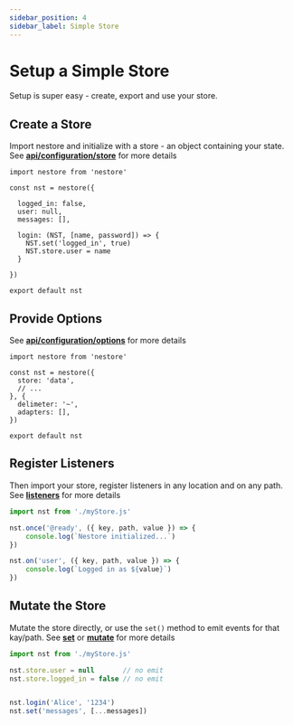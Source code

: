 ```yaml
---
sidebar_position: 4
sidebar_label: Simple Store
---
```


# Setup a Simple Store

Setup is super easy - create, export and use your store. 


## Create a Store

Import nestore and initialize with a store - an object containing your state. See 
**[api/configuration/store](/docs/api/configuration/store)** for more details

```tsx title="myStore.js"
import nestore from 'nestore'

const nst = nestore({

  logged_in: false,
  user: null,
  messages: [],

  login: (NST, [name, password]) => {
    NST.set('logged_in', true)
    NST.store.user = name
  }

})

export default nst
```




## Provide Options

See **[api/configuration/options](/docs/api/configuration/options)** for more details

```tsx 
import nestore from 'nestore'

const nst = nestore({
  store: 'data',
  // ...
}, {
  delimeter: '~',
  adapters: [],
})

export default nst
```






## Register Listeners

Then import your store, register listeners in any location and on any path. See 
**[listeners](/docs/api/events/listeners)** for more details

```jsx
import nst from './myStore.js'

nst.once('@ready', ({ key, path, value }) => {
    console.log(`Nestore initialized...`)
})

nst.on('user', ({ key, path, value }) => {
    console.log(`Logged in as ${value}`)
})
```






## Mutate the Store

Mutate the store directly, or use the `set()` method to emit events for that kay/path. See 
**[set](/docs/api/store/set)** or **[mutate](/docs/api/store/mutators)** for more details

```jsx
import nst from './myStore.js'

nst.store.user = null       // no emit
nst.store.logged_in = false // no emit


nst.login('Alice', '1234')
nst.set('messages', [...messages])
```
